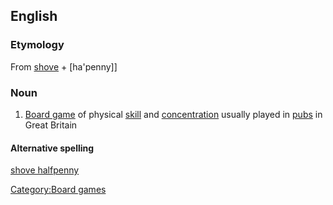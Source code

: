 ==English==
{{wikipedia}}

===Etymology===
From [[shove]] + [ha'penny]]

===Noun===
{{en-noun|-}}

#{{UK}}[[board game|Board game]] of physical [[skill]] and [[concentration]] usually played in [[pub]]s in Great Britain

====Alternative spelling====
[[shove halfpenny]]

[[Category:Board games]]